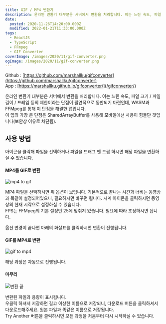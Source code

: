 ```yaml
---
title: GIF / MP4 변환기
description: 온라인 변환기 대부분은 서버에서 변환을 처리합니다. 이는 느린 속도, 파일 크기 / 파일 길이 / 프레임 등의 제한이라는 단점이 필연적으로 동반되기 마련인데, WASM과 FFMpeg를 통해 이 단점을 해결한 앱입니다.이 앱의 가장 큰 단점은 SharedArrayBuffer를 사용해 모바일에선 사용이 힘들단 것입니다(보안상 이유로 차단됨).
date:
  posted: 2020-11-26T14:20:00.000Z
  modified: 2022-01-21T11:33:00.000Z
tags:
  - ReactJS
  - TypeScript
  - FFmpeg
  - GIF Converter
coverImage: /images/2020/11/gif-converter.png
ogImage: /images/2020/11/gif-converter.png
---
```


Github : [https://github.com/marshallku/gifconverter](https://github.com/marshallku/gifconverter)  
App : [https://marshallku.github.io/gifconverter/](/gifconverter/)

온라인 변환기 대부분은 서버에서 변환을 처리합니다. 이는 느린 속도, 파일 크기 / 파일 길이 / 프레임 등의 제한이라는 단점이 필연적으로 동반되기 마련인데, WASM과 FFMpeg를 통해 이 단점을 해결한 앱입니다.  
이 앱의 가장 큰 단점은 SharedArrayBuffer를 사용해 모바일에선 사용이 힘들단 것입니다(보안상 이유로 차단됨).

## 사용 방법

아이콘을 클릭해 파일을 선택하거나 파일을 드래그 앤 드랍 하시면 해당 파일을 변환하실 수 있습니다.

#### MP4를 GIF로 변환

![mp4 to gif](/images/2020/11/mp4-to-gif2.png)

MP4 파일을 선택하시면 위 옵션이 보입니다. 기본적으로 끝나는 시간과 너비는 동영상과 똑같이 설정되어있으니, 필요하시면 바꾸면 됩니다. 시계 아이콘을 클릭하시면 동영상의 현재 시각으로 설정하실 수 있습니다.  
FPS는 FFMpeg의 기본 설정인 25에 맞춰져 있습니다. 필요에 따라 조정하시면 됩니다.

옵션 변경이 끝나면 아래의 화살표를 클릭하시면 변환이 진행됩니다.

#### GIF를 MP4로 변환

![gif to mp4](/images/2020/11/gif-to-mp4.png)

해당 과정은 자동으로 진행됩니다.

#### 마무리

![변환 끝](/images/2020/11/done.png)

변환된 파일과 용량이 표시됩니다.  
우클릭 하셔서 저장하면 길고 이상한 이름으로 저장되니, 다운로드 버튼을 클릭하셔서 다운로드해주세요. 원본 파일과 똑같은 이름으로 저장됩니다.  
Try Another 버튼을 클릭하시면 모든 과정을 처음부터 다시 시작하실 수 있습니다.